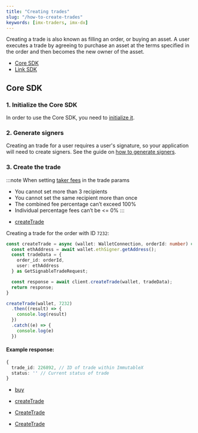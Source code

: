 ```yaml
---
title: "Creating trades"
slug: "/how-to-create-trades"
keywords: [imx-traders, imx-dx]
---
```



Creating a trade is also known as filling an order, or buying an asset. A user executes a trade by agreeing to purchase an asset at the terms specified in the order and then becomes the new owner of the asset.

<ListAdmonition label="Guides">
    <ul>
        <li><a href="#core-sdk">Core SDK</a></li>
        <li><a href="./link-buy2">Link SDK</a></li>
    </ul>
</ListAdmonition>

## Core SDK

### 1. Initialize the Core SDK
In order to use the Core SDK, you need to [initialize it](./get-started#getting-started-with-the-core-sdk).

### 2. Generate signers
Creating an trade for a user requires a user's signature, so your application will need to create signers. See the guide on [how to generate signers](/docs/guides-new/generate-signers).

### 3. Create the trade
:::note When setting [taker fees](./fees) in the trade params
* You cannot set more than 3 recipients
* You cannot set the same recipient more than once
* The combined fee percentage can’t exceed 100%
* Individual percentage fees can’t be <= 0%
:::

<Tabs>
  <TabItem value="typescript" label="Typescript Core SDK">

  <ListAdmonition label="SDK reference">
      <ul>
          <li><a href="https://docs.x.immutable.com/sdk-references/core-sdk-ts/1.0.0-beta.3/classes/immutablex.immutablex#createTrade">createTrade</a></li>
      </ul>
  </ListAdmonition>

Creating a trade for the order with ID `7232`:
```ts
const createTrade = async (wallet: WalletConnection, orderId: number) => {
  const ethAddress = await wallet.ethSigner.getAddress();
  const tradeData = {
    order_id: orderId,
    user: ethAddress
  } as GetSignableTradeRequest;

  const response = await client.createTrade(wallet, tradeData);
  return response;
}

createTrade(wallet, 7232)
  .then((result) => {
    console.log(result)
  })
  .catch((e) => {
    console.log(e)
  })
```
#### Example response:
```ts
{ 
  trade_id: 226892, // ID of trade within ImmutableX
  status: '' // Current status of trade
}
```
  </TabItem>

  <TabItem value="kotlin" label="Kotlin (JVM) Core SDK">

  <ListAdmonition label="SDK reference">
      <ul>
          <li><a href="https://docs.x.immutable.com/sdk-references/core-sdk-kotlin/0-6-0/imx-core-sdk-kotlin-jvm/com.immutable.sdk/-immutable-x-core/buy.html">buy</a></li>
      </ul>
  </ListAdmonition>

  </TabItem>
  <TabItem value="Swift" label="Swift Core SDK">

  <ListAdmonition label="SDK reference">
      <ul>
          <li><a href="https://docs.x.immutable.com/sdk-references/core-sdk-swift/0-4-0/documentation/immutablexcore/tradesapi/createtrade(ximxethaddress:ximxethsignature:createtraderequest:)">createTrade</a></li>
      </ul>
  </ListAdmonition>

  </TabItem>
  <TabItem value="go" label="Golang Core SDK">

  <ListAdmonition label="SDK reference">
      <ul>
          <li><a href="https://pkg.go.dev/github.com/immutable/imx-core-sdk-golang@v0.2.1/imx#Client.CreateTrade">CreateTrade</a></li>
      </ul>
  </ListAdmonition>

  <ListAdmonition label="Example">
      <ul>
          <li><a href="https://github.com/immutable/imx-core-sdk-golang/blob/main/imx/examples/trade/main.go">CreateTrade</a></li>
      </ul>
  </ListAdmonition>

  </TabItem>
</Tabs>





